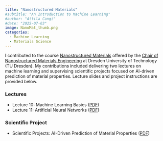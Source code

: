 ```yaml
---
title: "Nanostructured Materials"
#subtitle: "An Introduction to Machine Learning"
#author: "Attila Cangi"
#date: "2025-07-03"
image: NanoMat_thumb.png
categories:
  - Machine Learning
  - Materials Science
---
```


I contributed to the course [Nanostructured Materials](https://bildungsportal.sachsen.de/opal/auth/RepositoryEntry/23056744454/CourseNode/101408088213533){target="_blank"} offered by the [Chair of Nanostructured Materials Engineering](https://tu-dresden.de/ing/maschinenwesen/ifww/wnm?set_language=en){target="_blank"} at Dresden University of Technology (TU Dresden).
My contributions included delivering two lectures on machine learning and supervising scientific projects focused on AI-driven prediction of material properties. Lecture slides and project instructions are provided below.

### Lectures

*   Lecture 10: Machine Learning Basics ([PDF](NanoMat_Lecture10_ ML_Basics_16062025_AC.pdf){target="_blank"})
*   Lecture 11: Artificial Neural Networks ([PDF](NanoMat_Lecture11_Artificial_Neural_Networks_24062025_AC.pdf){target="_blank"})

### Scientific Project

*   Scientific Projects: AI-Driven Prediction of Material Properties ([PDF](Scientific_Project_Descriptions.pdf){target="_blank"})

